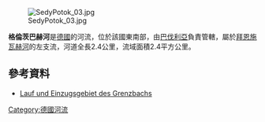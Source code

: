 {{Multiple issues|
{{Expand language|1=de|time=2020-12-06T07:02:30+00:00}}
{{Onesource|time=2020-12-06T07:02:30+00:00}}
}}
{{Coord|49.47619|N|12.63362|E|display=title}}
[[Image:SedyPotok_03.jpg|right]]

'''格倫茨巴赫河'''是[[德國|德國]]的河流，位於該國東南部，由[[巴伐利亞|巴伐利亞]]負責管轄，屬於[[拜恩施瓦赫河|拜恩施瓦赫河]]的左支流，河道全長2.4公里，流域面積2.4平方公里。

==參考資料==
* [https://geoportal.bayern.de/bayernatlas/index.html?bgLayer=tk&X=5481879.31&Y=4546450.40&zoom=10&lang=de&topic=ba&layers_visibility=false&layers=e528a2a8-44e7-46e9-9069-1a8295b113b5&catalogNodes=122 Lauf und Einzugsgebiet des Grenzbachs]

{{Germany-geo-stub}}
[[Category:德國河流|Category:德國河流]]